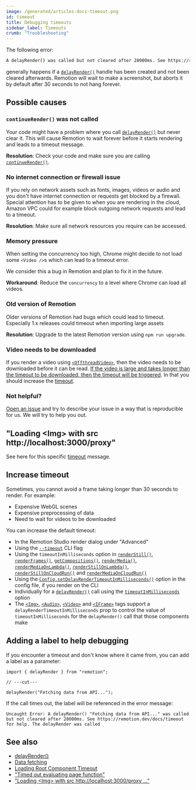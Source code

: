 ```yaml
---
image: /generated/articles-docs-timeout.png
id: timeout
title: Debugging timeouts
sidebar_label: Timeouts
crumb: "Troubleshooting"
---
```


The following error:

```bash
A delayRender() was called but not cleared after 28000ms. See https://remotion.dev/docs/timeout for help. The delayRender was called
```

generally happens if a [`delayRender()`](/docs/delay-render) handle has been created and not been cleared afterwards. Remotion will wait to make a screenshot, but aborts it by default after 30 seconds to not hang forever.

## Possible causes

### `continueRender()` was not called

Your code might have a problem where you call [`delayRender()`](/docs/delay-render) but never clear it. This will cause Remotion to wait forever before it starts rendering and leads to a timeout message.

**Resolution**: Check your code and make sure you are calling [`continueRender()`](/docs/continue-render).

### No internet connection or firewall issue

If you rely on network assets such as fonts, images, videos or audio and you don't have internet connection or requests get blocked by a firewall. Special attention has to be given to when you are rendering in the cloud, Amazon VPC could for example block outgoing network requests and lead to a timeout.

**Resolution**: Make sure all network resources you require can be accessed.

### Memory pressure

When setting the concurrency too high, Chrome might decide to not load some `<Video />`s which can lead to a timeout error.

We consider this a bug in Remotion and plan to fix it in the future.

**Workaround**: Reduce the `concurrency` to a level where Chrome can load all videos.

### Old version of Remotion

Older versions of Remotion had bugs which could lead to timeout.
Especially 1.x releases could timeout when importing large assets

**Resolution**: Upgrade to the latest Remotion version using `npm run upgrade`.

### Video needs to be downloaded

If you render a video using [`<OffthreadVideo>`](/docs/offthreadvideo), then the video needs to be downloaded before it can be read. [If the video is large and takes longer than the timeout to be downloaded, then the timeout will be triggered](/docs/troubleshooting/delay-render-proxy). In that you should increase the [timeout](#increase-timeout).

### Not helpful?

[Open an issue](https://github.com/remotion-dev/remotion/issues/new) and try to describe your issue in a way that is reproducible for us. We will try to help you out.

## "Loading &lt;Img&gt; with src http://localhost:3000/proxy"

See here for this specific [timeout](/docs/troubleshooting/delay-render-proxy) message.

## Increase timeout<AvailableFrom v="2.6.3"/>

Sometimes, you cannot avoid a frame taking longer than 30 seconds to render. For example:

- Expensive WebGL scenes
- Expensive preprocessing of data
- Need to wait for videos to be downloaded

You can increase the default timeout:

- In the Remotion Studio render dialog under "Advanced"
- Using the [`--timeout`](/docs/cli/render#--timeout) CLI flag
- Using the `timeoutInMilliseconds` option in [`renderStill()`](/docs/renderer/render-still#timeoutinmilliseconds), [`renderFrames()`](/docs/renderer/render-frames#timeoutinmilliseconds), [`getCompositions()`](/docs/renderer/get-compositions#timeoutinmilliseconds), [`renderMedia()`](/docs/renderer/render-media#timeoutinmilliseconds), [`renderMediaOnLambda()`](/docs/lambda/rendermediaonlambda#timeoutinmilliseconds), [`renderStillOnLambda()`](/docs/lambda/renderstillonlambda#timeoutinmilliseconds), [`renderStillOnCloudRun()`](/docs/cloudrun/renderstilloncloudrun#delayrendertimeoutinmilliseconds) and [`renderMediaOnCloudRun()`](/docs/cloudrun/rendermediaoncloudrun#delayrendertimeoutinmilliseconds)
- Using the [`Config.setDelayRenderTimeoutInMilliseconds()`](/docs/config#setdelayrendertimeoutinmilliseconds) option in the config file, if you render on the CLI
- Individually for a [`delayRender()`](/docs/delay-render) call using the [`timeoutInMilliseconds`](/docs/delay-render#modifying-the-timeout) option<AvailableFrom v="4.0.140"/>
- The [`<Img>`](/docs/img#delayrendertimeoutinmilliseconds), [`<Audio>`](/docs/audio#delayrendertimeoutinmilliseconds), [`<Video>`](/docs/video#delayrendertimeoutinmilliseconds) and [`<IFrame>`](/docs/iframe#delayrendertimeoutinmilliseconds) tags support a `delayRenderTimeoutInMilliseconds` prop to control the value of `timeoutInMilliseconds` for the `delayRender()` call that those components make<AvailableFrom v="4.0.140"/>

## Adding a label to help debugging<AvailableFrom v="2.6.13"/>

If you encounter a timeout and don't know where it came from, you can add a label as a parameter:

```tsx twoslash
import { delayRender } from "remotion";

// ---cut---

delayRender("Fetching data from API...");
```

If the call times out, the label will be referenced in the error message:

```
Uncaught Error: A delayRender() "Fetching data from API..." was called but not cleared after 28000ms. See https://remotion.dev/docs/timeout for help. The delayRender was called
```

## See also

- [delayRender()](/docs/delay-render)
- [Data fetching](/docs/data-fetching)
- [Loading Root Component Timeout](/docs/troubleshooting/loading-root-component)
- ["Timed out evaluating page function"](/docs/troubleshooting/timed-out-page-function)
- ["Loading &lt;Img&gt; with src http://localhost:3000/proxy ..."](/docs/troubleshooting/delay-render-proxy)
